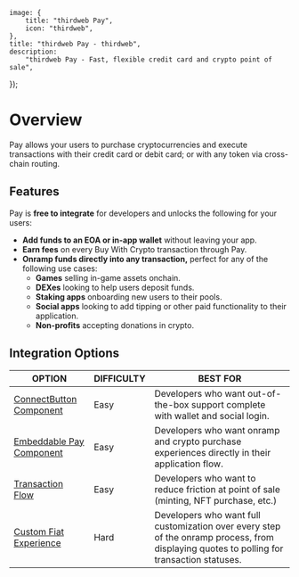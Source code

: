 
	image: {
		title: "thirdweb Pay",
		icon: "thirdweb",
	},
	title: "thirdweb Pay - thirdweb",
	description:
		"thirdweb Pay - Fast, flexible credit card and crypto point of sale",
});

# Overview

Pay allows your users to purchase cryptocurrencies and execute transactions with their credit card or debit card; or with any token via cross-chain routing.

<DocImage src={PayOverviewImage} />

## Features

Pay is **free to integrate** for developers and unlocks the following for your users:

- **Add funds to an EOA or in-app wallet** without leaving your app.
- **Earn fees** on every Buy With Crypto transaction through Pay.
- **Onramp funds directly into any transaction,** perfect for any of the following use cases:
  - **Games** selling in-game assets onchain.
  - **DEXes** looking to help users deposit funds.
  - **Staking apps** onboarding new users to their pools.
  - **Social apps** looking to add tipping or other paid functionality to their application.
  - **Non-profits** accepting donations in crypto.

## Integration Options

| OPTION                                                                         | DIFFICULTY | BEST FOR                                                                                                                                  |
| ------------------------------------------------------------------------------ | ---------- | ----------------------------------------------------------------------------------------------------------------------------------------- |
| [ConnectButton Component](/connect/pay/get-started#connectbutton)              | Easy       | Developers who want out-of-the-box support complete with wallet and social login.                                                         |
| [Embeddable Pay Component](/connect/pay/get-started#embed-pay)                 | Easy       | Developers who want onramp and crypto purchase experiences directly in their application flow.                                            |
| [Transaction Flow](/connect/pay/get-started#send-a-transaction-with-pay)       | Easy       | Developers who want to reduce friction at point of sale (minting, NFT purchase, etc.)                                                     |
| [Custom Fiat Experience](/connect/pay/buy-with-fiat/build-a-custom-experience) | Hard       | Developers who want full customization over every step of the onramp process, from displaying quotes to polling for transaction statuses. |
